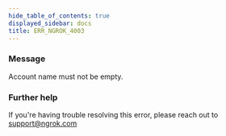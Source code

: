 ```yaml
---
hide_table_of_contents: true
displayed_sidebar: docs
title: ERR_NGROK_4003
---
```


### Message

Account name must not be empty.

<ErrorDetails />

### Further help

If you're having trouble resolving this error, please reach out to [support@ngrok.com](mailto:support@ngrok.com?subject=Help%20with%20ERR_NGROK_4003)
